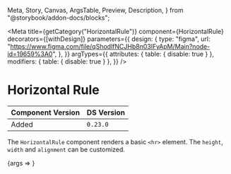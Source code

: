   Meta,
  Story,
  Canvas,
  ArgsTable,
  Preview,
  Description,
} from "@storybook/addon-docs/blocks";


<Meta
  title={getCategory("HorizontalRule")}
  component={HorizontalRule}
  decorators={[withDesign]}
  parameters={{
    design: {
      type: "figma",
      url:
        "https://www.figma.com/file/qShodlfNCJHb8n03IFyApM/Main?node-id=19659%3A0",
    },
  }}
  argTypes={{
    attributes: { table: { disable: true } },
    modifiers: { table: { disable: true } },
  }}
/>

# Horizontal Rule

| Component Version | DS Version |
| ----------------- | ---------- |
| Added             | `0.23.0`   |

<Description of={HorizontalRule} />

The `HorizontalRule` component renders a basic `<hr>` element. The `height`, `width` and `alignment` can be customized.

<Preview withToolbar>
  <Story name="HorizontalRule">{args => <HorizontalRule {...args} />}</Story>
</Preview>

<ArgsTable story="HorizontalRule" />
